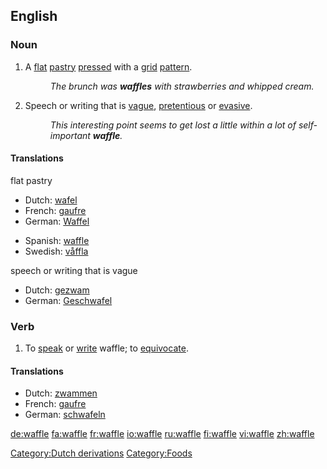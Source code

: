{{wikipedia}}
==English==



===Noun===
{{en-noun}}

# {{countable}} A [[flat]] [[pastry]] [[press]]ed with a [[grid]] [[pattern]].
#: ''The brunch was '''waffles''' with strawberries and whipped cream.''
# {{uncountable}} Speech or writing that is [[vague]], [[pretentious]] or [[evasive]].
#: ''This interesting point seems to get lost a little within a lot of self-important '''waffle'''.''

====Translations====
;flat pastry
{{top}}
*Dutch: [[wafel]] {{f}}
*French: [[gaufre]] {{f}}
*German: [[Waffel]] {{f}}
{{mid}}
*Spanish: [[waffle]] {{m}}
*Swedish: [[våffla]] {{c}}
{{bottom}}

;speech or writing that is vague
{{top}}
*Dutch: [[gezwam]] {{n}}
*German: [[Geschwafel]] {{n}}
{{mid}}
{{bottom}}

===Verb===
{{en-verb|waffl|ing}}

# To [[speak]] or [[write]] waffle; to [[equivocate]].

====Translations====
{{top}}
*Dutch: [[zwammen]]
*French: [[gaufre]]
*German: [[schwafeln]]
{{mid}}
{{bottom}}

[[Category:Dutch derivations]]
[[Category:Foods]]

[[de:waffle]]
[[fa:waffle]]
[[fr:waffle]]
[[io:waffle]]
[[ru:waffle]]
[[fi:waffle]]
[[vi:waffle]]
[[zh:waffle]]